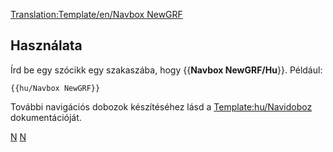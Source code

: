 [[Translation:Template/en/Navbox NewGRF]]
<noinclude></noinclude>{{en/Navbox|navbar = off
|state = off

|name  = NewGRF
|group1 = NewGRF
|list1  = {{en/nowrap begin}} [[hu/Manual/NewGRF|Általános leírás]] <!--[[NewGRF Documentation]]
                 -->{{en/·w}} [[hu/A NewGRF-ek jellemzői|Jellemzők]] <!--
                 -->{{en/·w}} [[hu/NewGRF-teendők|Teendők listája]] <!--
                 -->{{en/·w}} [[hu/NewGRF-lista|Működő NewGRF-ek listája]] <!--
                 -->{{en/·w}} [[hu/NewGRF-csomagok|NewGRF-csomagok listája]]<!--
                 -->{{en/·w}} [[hu/NewGRF GyIK|GyIK]] {{en/nowrap end}}
}}
<noinclude>
==Használata==
Írd be egy szócikk egy szakaszába, hogy <nowiki>{{</nowiki>'''Navbox NewGRF/Hu'''<nowiki>}}</nowiki>. Például:
<pre>{{hu/Navbox NewGRF}}</pre>

További navigációs dobozok készítéséhez lásd a [[Template:hu/Navidoboz]] dokumentációját.
[[Category:hu/Sablonok|N]][[Category:hu/Navigáció|N]]
</noinclude>